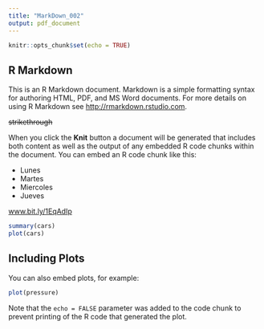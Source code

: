 ```yaml
---
title: "MarkDown_002"
output: pdf_document
---
```


```r
knitr::opts_chunk$set(echo = TRUE)
```

## R Markdown

This is an R Markdown document. Markdown is a simple formatting syntax for authoring HTML, PDF, and MS Word documents. For more details on using R Markdown see <http://rmarkdown.rstudio.com>.

~~strikethrough~~

When you click the **Knit** button a document will be generated that includes both content as well as the output of any embedded R code chunks within the document. You can embed an R code chunk like this:

- Lunes  
- Martes  
- Miercoles  
- Jueves  

[www.bit.ly/1EqAdIp](text that is shown)

```r
summary(cars)
plot(cars)
```

## Including Plots

You can also embed plots, for example:

```r
plot(pressure)
```

Note that the `echo = FALSE` parameter was added to the code chunk to prevent printing of the R code that generated the plot.
